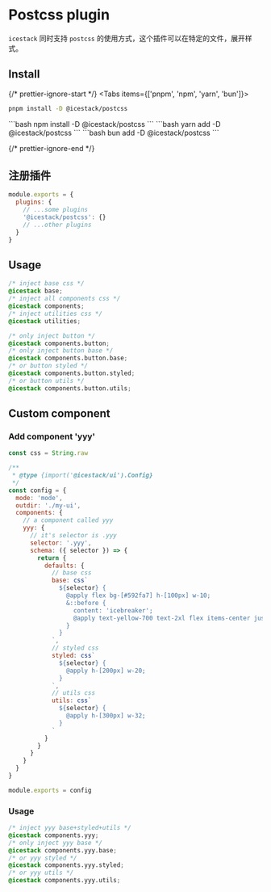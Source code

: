 
# Postcss plugin

`icestack` 同时支持 `postcss` 的使用方式，这个插件可以在特定的文件，展开样式。

## Install

{/* prettier-ignore-start */}
<Tabs items={['pnpm', 'npm', 'yarn', 'bun']}>
  <Tab>
```bash 
pnpm install -D @icestack/postcss
```
</Tab>
  <Tab>
```bash
npm install -D @icestack/postcss
```
</Tab>
  <Tab>
```bash 
yarn add -D @icestack/postcss
```
</Tab>
  <Tab>
```bash 
bun add -D @icestack/postcss
```
</Tab>
</Tabs>

{/* prettier-ignore-end */}

## 注册插件

```js filename="postcss.config.js"
module.exports = {
  plugins: {
    // ...some plugins
    '@icestack/postcss': {}
    // ...other plugins
  }
}
```

## Usage

```css
/* inject base css */
@icestack base;
/* inject all components css */
@icestack components;
/* inject utilities css */
@icestack utilities;

/* only inject button */
@icestack components.button;
/* only inject button base */
@icestack components.button.base;
/* or button styled */
@icestack components.button.styled;
/* or button utils */
@icestack components.button.utils;
```

## Custom component

### Add component 'yyy'

```js filename="icestack.config.cjs"
const css = String.raw

/**
 * @type {import('@icestack/ui').Config}
 */
const config = {
  mode: 'mode',
  outdir: './my-ui',
  components: {
    // a component called yyy
    yyy: {
      // it's selector is .yyy
      selector: '.yyy',
      schema: ({ selector }) => {
        return {
          defaults: {
            // base css 
            base: css`
              ${selector} {
                @apply flex bg-[#592fa7] h-[100px] w-10;
                &::before {
                  content: 'icebreaker';
                  @apply text-yellow-700 text-2xl flex items-center justify-center;
                }
              }
            `,
            // styled css
            styled: css`
              ${selector} {
                @apply h-[200px] w-20;
              }
            `,
            // utils css
            utils: css`
              ${selector} {
                @apply h-[300px] w-32;
              }
            `
          }
        }
      }
    }
  }
}

module.exports = config
```

### Usage

```css
/* inject yyy base+styled+utils */
@icestack components.yyy;
/* only inject yyy base */
@icestack components.yyy.base;
/* or yyy styled */
@icestack components.yyy.styled;
/* or yyy utils */
@icestack components.yyy.utils;
```